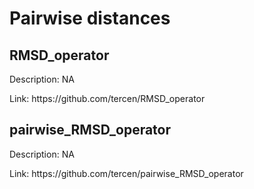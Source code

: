 # Pairwise distances 
 
## RMSD_operator  {-}

Description: NA 

Link: https://github.com/tercen/RMSD_operator 
 
## pairwise_RMSD_operator  {-}

Description: NA 

Link: https://github.com/tercen/pairwise_RMSD_operator 
